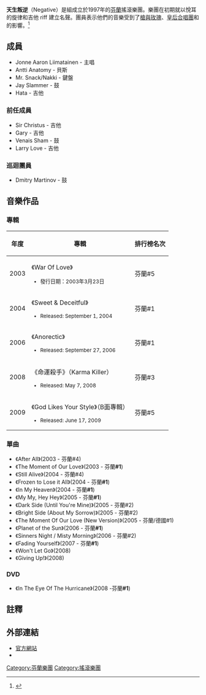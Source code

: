 {{Infobox musical artist
| Name                = 天生叛逆<br />Negative
| Img                 = Negative in Hannover(14.02.2006).jpg
| Landscape           = yes
| Background          = group_or_band
| Origin              = {{FIN}}[[坦佩雷|坦佩雷]]
| Genre               = [[華麗搖滾|華麗搖滾]]<br />[[華麗金屬|華麗金屬]]<br />[[硬搖滾|硬搖滾]]<br />[[流行搖滾|流行搖滾]]
| Years_active        = 1997 - 
| Label               = Hype Records, JVC Japan
| URL                 = http://www.negative.fi/site/
| Current_members     = Jonne Aaron Liimatainen<br />Larry Love<br />Antti Anatomy<br />Mr. Snack/Nakki<br />Jay Slammer
| Associated_acts     = Flinch<br />{{le|Uniklubi|Uniklubi}}<br />{{le|Bloodpit|Bloodpit}}
}}
'''天生叛逆'''（Negative）是組成立於1997年的[[芬蘭|芬蘭]]搖滾樂團。樂團在初期就以悅耳的旋律和吉他 riff 建立名聲。團員表示他們的音樂受到了[[槍與玫瑰|槍與玫瑰]]、[[皇后合唱團|皇后合唱團]]和 {{le|Hanoi Rocks|Hanoi Rocks}}的影響。<ref>{{Cite web |url=http://www.negative.fi/site/?page_id=5 |title=存档副本 |accessdate=2009-10-15 |archive-date=2008-12-16 |archive-url=https://web.archive.org/web/20081216014548/http://www.negative.fi/site/?page_id=5 |dead-url=no }}</ref>

== 成員 ==
* Jonne Aaron Liimatainen - 主唱
* Antti Anatomy - 貝斯
* Mr. Snack/Nakki - 鍵盤
* Jay Slammer - 鼓
* Hata - 吉他

=== 前任成員 ===
* Sir Christus - 吉他
* Gary - 吉他
* Venais Sham - 鼓
* Larry Love - 吉他

=== 巡迴團員 ===
* Dmitry Martinov - 鼓

== 音樂作品 ==
=== 專輯 ===
{| class="wikitable"
!rowspan="1"|年度
!rowspan="1"|專輯
!rowspan="1"|排行榜名次
|-
|2003
|《War Of Love》<small>
* 發行日期：2003年3月23日
|芬蘭#5
</small>
|-
|2004
|《Sweet & Deceitful》<small>
* Released: September 1, 2004
|芬蘭#1
</small>
|-
|2006
|《Anorectic》<small>
* Released: September 27, 2006
|芬蘭#1
</small>
|-
|2008
|《命運殺手》（Karma Killer）<small>
* Released: May 7, 2008
|芬蘭#3
</small>
|-
|2009
|《God Likes Your Style》（B面專輯）<small>
* Released: June 17, 2009
|芬蘭#5
</small>
|}

=== 單曲 ===
* 《After All》(2003 - 芬蘭#4)
* 《The Moment of Our Love》(2003 - 芬蘭'''#1''')
* 《Still Alive》(2004 - 芬蘭#4)
* 《Frozen to Lose it All》(2004 - 芬蘭'''#1''')
* 《In My Heaven》(2004 - 芬蘭'''#1''')
* 《My My, Hey Hey》(2005 - 芬蘭'''#1''')
* 《Dark Side (Until You're Mine)》(2005 - 芬蘭#2)
* 《Bright Side (About My Sorrow)》(2005 - 芬蘭#2)
* 《The Moment Of Our Love (New Version)》(2005 - 芬蘭/德國#1)
* 《Planet of the Sun》(2006 - 芬蘭'''#1''')
* 《Sinners Night / Misty Morning》(2006 - 芬蘭#2)
* 《Fading Yourself》(2007 - 芬蘭'''#1''')
* 《Won't Let Go》(2008)
* 《Giving Up!》(2008)

=== DVD ===
* 《In The Eye Of The Hurricane》(2008 -芬蘭'''#1''')

== 註釋 ==
{{Reflist}}

== 外部連結 ==
* [http://www.negative.fi/ 官方網站]{{Wayback|url=http://www.negative.fi/ |date=20071011004200 }}
* {{myspace|negative|天生叛逆}}

{{Authority control}}
{{DEFAULTSORT:Negative}}

[[Category:芬蘭樂團|Category:芬蘭樂團]]
[[Category:搖滾樂團|Category:搖滾樂團]]